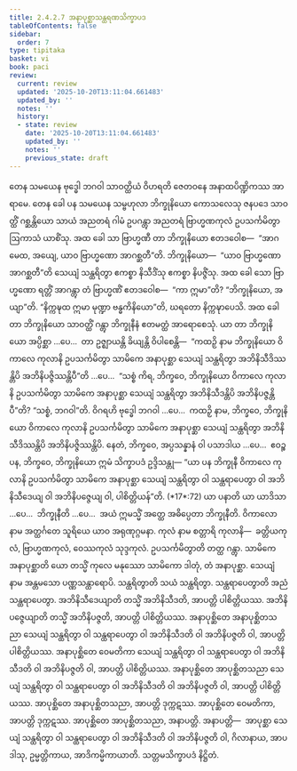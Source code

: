 ```yaml
---
title: 2.4.2.7 အနာပုစ္ဆာသန္ထရဏသိက္ခာပဒ
tableOfContents: false
sidebar:
  order: 7
type: tipitaka
basket: vi
book: paci
review:
  current: review
  updated: '2025-10-20T13:11:04.661483'
  updated_by: ''
  notes: ''
  history:
  - state: review
    date: '2025-10-20T13:11:04.661483'
    updated_by: ''
    notes: ''
    previous_state: draft
---
```



<DynamicBreadcrumb />


<ReviewStatus review={frontmatter.review} showDetails={true} />

<HypothesisAnnotation frontmatter={frontmatter} />

<Division number="864" book="paci" e="ch" v="2" p="360">

<Paragraph number="2747" book="paci">
တေန သမယေန ဗုဒ္ဓေါ ဘဂဝါ သာဝတ္ထိယံ ဝိဟရတိ ဇေတဝနေ အနာထပိဏ္ဍိကဿ အာရာမေ. တေန ခေါ ပန သမယေန သမ္ဗဟုလာ ဘိက္ခုနိယော ကောသလေသု ဇနပဒေ သာဝတ္ထိံ ဂစ္ဆန္တိယော သာယံ အညတရံ ဂါမံ ဥပဂန္တွာ အညတရံ ဗြာဟ္မဏကုလံ ဥပသင်္ကမိတွာ ဩကာသံ ယာစိံသု. အထ ခေါ သာ ဗြာဟ္မဏီ တာ ဘိက္ခုနိယော ဧတဒဝေါစ—  “အာဂမေထ, အယျေ, ယာဝ ဗြာဟ္မဏော အာဂစ္ဆတီ”တိ. ဘိက္ခုနိယော—  “ယာဝ ဗြာဟ္မဏော အာဂစ္ဆတီ”တိ သေယျံ သန္ထရိတွာ ဧကစ္စာ နိသီဒိံသု ဧကစ္စာ နိပဇ္ဇိံသု. အထ ခေါ သော ဗြာဟ္မဏော ရတ္တိံ အာဂန္တွာ တံ ဗြာဟ္မဏိံ ဧတဒဝေါစ—  “ကာ ဣမာ”တိ? “ဘိက္ခုနိယော, အယျာ”တိ. “နိက္ကဍ္ဎထ ဣမာ မုဏ္ဍာ ဗန္ဓကိနိယော”တိ, ဃရတော နိက္ကဍ္ဎာပေသိ.
</Paragraph>

<Paragraph number="2748" book="paci">
အထ ခေါ တာ ဘိက္ခုနိယော သာဝတ္ထိံ ဂန္တွာ ဘိက္ခုနီနံ ဧတမတ္ထံ အာရောစေသုံ. ယာ တာ ဘိက္ခုနိယော အပ္ပိစ္ဆာ …ပေ…  တာ ဥဇ္ဈာယန္တိ ခိယျန္တိ ဝိပါစေန္တိ—  “ကထဉှိ နာမ ဘိက္ခုနိယော ဝိကာလေ ကုလာနိ ဥပသင်္ကမိတွာ သာမိကေ အနာပုစ္ဆာ သေယျံ သန္ထရိတွာ အဘိနိသီဒိဿန္တိပိ အဘိနိပဇ္ဇိဿန္တိပီ”တိ …ပေ…  “သစ္စံ ကိရ, ဘိက္ခဝေ, ဘိက္ခုနိယော ဝိကာလေ ကုလာနိ ဥပသင်္ကမိတွာ သာမိကေ အနာပုစ္ဆာ သေယျံ သန္ထရိတွာ အဘိနိသီဒန္တိပိ အဘိနိပဇ္ဇန္တိပီ”တိ? “သစ္စံ, ဘဂဝါ”တိ. ဝိဂရဟိ ဗုဒ္ဓေါ ဘဂဝါ …ပေ…  ကထဉှိ နာမ, ဘိက္ခဝေ, ဘိက္ခုနိယော ဝိကာလေ ကုလာနိ ဥပသင်္ကမိတွာ သာမိကေ အနာပုစ္ဆာ သေယျံ သန္ထရိတွာ အဘိနိသီဒိဿန္တိပိ အဘိနိပဇ္ဇိဿန္တိပိ. နေတံ, ဘိက္ခဝေ, အပ္ပသန္နာနံ ဝါ ပသာဒါယ …ပေ…  ဧဝဉ္စ ပန, ဘိက္ခဝေ, ဘိက္ခုနိယော ဣမံ သိက္ခာပဒံ ဥဒ္ဒိသန္တု—
</Paragraph>

</Division>
<Division number="865" book="paci" e="ch" v="2" p="361">

<Paragraph number="2749" book="paci">
<Emphasis>“ယာ ပန ဘိက္ခုနီ ဝိကာလေ ကုလာနိ ဥပသင်္ကမိတွာ သာမိကေ အနာပုစ္ဆာ သေယျံ သန္ထရိတွာ ဝါ သန္ထရာပေတွာ ဝါ အဘိနိသီဒေယျ ဝါ အဘိနိပဇ္ဇေယျ ဝါ, ပါစိတ္တိယန်”</Emphasis>တိ. (*17*:<Emphasis>72</Emphasis>)
</Paragraph>

</Division>
<Division number="866" book="paci" e="ch" v="2" p="361">

<Paragraph number="2750" book="paci">
<Emphasis>ယာ ပနာ</Emphasis>တိ ယာ ယာဒိသာ …ပေ…  <Emphasis>ဘိက္ခုနီ</Emphasis>တိ …ပေ…  အယံ ဣမသ္မိံ အတ္ထေ အဓိပ္ပေတာ ဘိက္ခုနီတိ.
</Paragraph>

<Paragraph number="2751" book="paci">
<Emphasis>ဝိကာလော</Emphasis> နာမ အတ္ထင်္ဂတေ သူရိယေ ယာဝ အရုဏုဂ္ဂမနာ.
</Paragraph>

<Paragraph number="2752" book="paci">
<Emphasis>ကုလံ</Emphasis> နာမ စတ္တာရိ ကုလာနိ—  ခတ္တိယကုလံ, ဗြာဟ္မဏကုလံ, ဝေဿကုလံ သုဒ္ဒကုလံ. <Emphasis>ဥပသင်္ကမိတွာ</Emphasis>တိ တတ္ထ ဂန္တွာ.
</Paragraph>

<Paragraph number="2753" book="paci">
<Emphasis>သာမိကေ အနာပုစ္ဆာ</Emphasis>တိ ယော တသ္မိံ ကုလေ မနုဿော သာမိကော ဒါတုံ, တံ အနာပုစ္ဆာ.
</Paragraph>

<Paragraph number="2754" book="paci">
<Emphasis>သေယျံ</Emphasis> နာမ အန္တမသော ပဏ္ဏသန္ထာရောပိ. <Emphasis>သန္ထရိတွာ</Emphasis>တိ သယံ သန္ထရိတွာ. <Emphasis>သန္ထရာပေတွာ</Emphasis>တိ အညံ သန္ထရာပေတွာ. <Emphasis>အဘိနိသီဒေယျာ</Emphasis>တိ တသ္မိံ အဘိနိသီဒတိ, အာပတ္တိ ပါစိတ္တိယဿ. <Emphasis>အဘိနိပဇ္ဇေယျာ</Emphasis>တိ တသ္မိံ အဘိနိပဇ္ဇတိ, အာပတ္တိ ပါစိတ္တိယဿ.
</Paragraph>

</Division>
<Division number="867" book="paci" e="ch" v="2" p="361">

<Paragraph number="2755" book="paci">
အနာပုစ္ဆိတေ အနာပုစ္ဆိတသညာ သေယျံ သန္ထရိတွာ ဝါ သန္ထရာပေတွာ ဝါ အဘိနိသီဒတိ ဝါ အဘိနိပဇ္ဇတိ ဝါ, အာပတ္တိ ပါစိတ္တိယဿ. အနာပုစ္ဆိတေ ဝေမတိကာ သေယျံ သန္ထရိတွာ ဝါ သန္ထရာပေတွာ ဝါ အဘိနိသီဒတိ ဝါ အဘိနိပဇ္ဇတိ ဝါ, အာပတ္တိ ပါစိတ္တိယဿ. အနာပုစ္ဆိတေ အာပုစ္ဆိတသညာ သေယျံ သန္ထရိတွာ ဝါ သန္ထရာပေတွာ ဝါ အဘိနိသီဒတိ ဝါ အဘိနိပဇ္ဇတိ ဝါ, အာပတ္တိ ပါစိတ္တိယဿ.
</Paragraph>

<Paragraph number="2756" book="paci">
အာပုစ္ဆိတေ အနာပုစ္ဆိတသညာ, အာပတ္တိ ဒုက္ကဋဿ. အာပုစ္ဆိတေ ဝေမတိကာ, အာပတ္တိ ဒုက္ကဋဿ. အာပုစ္ဆိတေ အာပုစ္ဆိတသညာ, အနာပတ္တိ.
</Paragraph>

</Division>
<Division number="868" book="paci" e="ch" v="2" p="361">

<Paragraph number="2757" book="paci">
အနာပတ္တိ—  အာပုစ္ဆာ သေယျံ သန္ထရိတွာ ဝါ သန္ထရာပေတွာ ဝါ အဘိနိသီဒတိ ဝါ အဘိနိပဇ္ဇတိ ဝါ, ဂိလာနာယ, အာပဒါသု, ဥမ္မတ္တိကာယ, အာဒိကမ္မိကာယာတိ.

</Paragraph>
</Division>

<Paragraph number="2758" type="center" book="paci">
သတ္တမသိက္ခာပဒံ နိဋ္ဌိတံ.
</Paragraph>